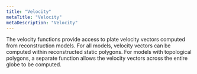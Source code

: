 ```yaml
---
title: "Velocity"
metaTitle: "Velocity"
metaDescription: "Velocity"
---
```


The velocity functions provide access to plate velocity vectors computed from reconstruction models. 
For all models, velocity vectors can be computed within reconstructed static polygons. 
For models with topological polygons,
 a separate function allows the velocity vectors across the entire globe to be computed.
